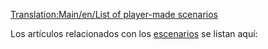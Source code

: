 [[Translation:Main/en/List of player-made scenarios]]


Los artículos relacionados con los [[Main/es/Escenario|escenarios]] se listan aquí: